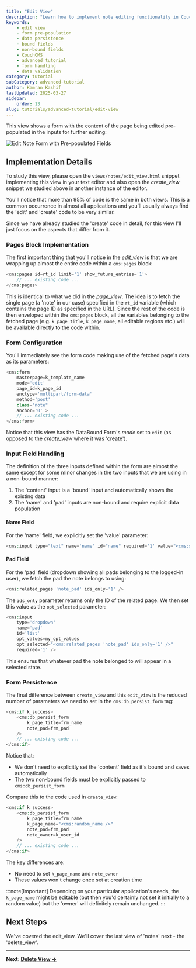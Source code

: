 ---
title: "Edit View"
description: "Learn how to implement note editing functionality in CouchCMS, including form pre-population, data persistence, and handling bound and non-bound fields."
keywords:
    - edit view
    - form pre-population
    - data persistence
    - bound fields
    - non-bound fields
    - CouchCMS
    - advanced tutorial
    - form handling
    - data validation
category: tutorial
subCategory: advanced-tutorial
author: Kamran Kashif
lastUpdated: 2025-03-27
sidebar:
    order: 13
slug: tutorials/advanced-tutorial/edit-view
---

This view shows a form with the content of the page being edited pre-populated in the inputs for further editing:

![Edit Note Form with Pre-populated Fields](./img/scr5.png)

## Implementation Details

To study this view, please open the `views/notes/edit_view.html` snippet implementing this view in your text editor and also open the *create_view* snippet we studied above in another instance of the editor.

You'll notice that more than 95% of code is the same in both views. This is a common occurrence in almost all applications and you'll usually always find the 'edit' and 'create' code to be very similar.

Since we have already studied the 'create' code in detail, for this view I'll just focus on the aspects that differ from it.

### Pages Block Implementation

The first important thing that you'll notice in the *edit_view* is that we are wrapping up almost the entire code within a `cms:pages` block:

```php title="Pages Block"
<cms:pages id=rt_id limit='1' show_future_entries='1'>
    // ... existing code ...
</cms:pages>
```

This is identical to what we did in the *page_view*. The idea is to fetch the single page (a 'note' in our case) specified in the `rt_id` variable (which contains the page ID as specified in the URL). Since the rest of the code is then enveloped within the `cms:pages` block, all the variables belonging to the fetched page (e.g. `k_page_title`, `k_page_name`, all editable regions etc.) will be available directly to the code within.

### Form Configuration

You'll immediately see the form code making use of the fetched page's data as its parameters:

```php title="Form Configuration"
<cms:form
    masterpage=k_template_name
    mode='edit'
    page_id=k_page_id
    enctype='multipart/form-data'
    method='post'
    class="note"
    anchor='0' >
    // ... existing code ...
</cms:form>
```

Notice that this view has the DataBound Form's *mode* set to `edit` (as opposed to the *create_view* where it was 'create').

### Input Field Handling

The definition of the three inputs defined within the form are almost the same except for some minor changes in the two inputs that we are using in a non-bound manner:

1. The 'content' input is a 'bound' input and automatically shows the existing data
2. The 'name' and 'pad' inputs are non-bound and require explicit data population

#### Name Field

For the 'name' field, we explicitly set the 'value' parameter:

```php title="Name Field Configuration"
<cms:input type="text" name='name' id="name" required='1' value="<cms:show k_page_title />" />
```

#### Pad Field

For the 'pad' field (dropdown showing all pads belonging to the logged-in user), we fetch the pad the note belongs to using:

```php title="Pad Selection"
<cms:related_pages 'note_pad' ids_only='1' />
```

The `ids_only` parameter returns only the ID of the related page. We then set this value as the `opt_selected` parameter:

```php title="Pad Field Configuration"
<cms:input
    type='dropdown'
    name='pad'
    id='list'
    opt_values=my_opt_values
    opt_selected="<cms:related_pages 'note_pad' ids_only='1' />"
    required='1' />
```

This ensures that whatever pad the note belonged to will appear in a selected state.

### Form Persistence

The final difference between `create_view` and this `edit_view` is the reduced number of parameters we need to set in the `cms:db_persist_form` tag:

```php title="Form Persistence"
<cms:if k_success>
    <cms:db_persist_form
        k_page_title=frm_name
        note_pad=frm_pad
    />
    // ... existing code ...
</cms:if>
```

Notice that:

- We don't need to explicitly set the 'content' field as it's bound and saves automatically
- The two non-bound fields must be explicitly passed to `cms:db_persist_form`

Compare this to the code used in `create_view`:

```php title="Create View Form Persistence"
<cms:if k_success>
    <cms:db_persist_form
        k_page_title=frm_name
        k_page_name="<cms:random_name />"
        note_pad=frm_pad
        note_owner=k_user_id
    />
    // ... existing code ...
</cms:if>
```

The key differences are:

- No need to set `k_page_name` and `note_owner`
- These values won't change once set at creation time

:::note[Important]
Depending on your particular application's needs, the `k_page_name` might be editable (but then you'd certainly not set it initially to a random value) but the 'owner' will definitely remain unchanged.
:::

## Next Steps

We've covered the edit_view. We'll cover the last view of 'notes' next - the 'delete_view'.

---

**Next: [Delete View →](../delete-view/)**
